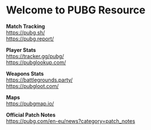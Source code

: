 # Welcome to PUBG Resource
 
**Match Tracking**  
https://pubg.sh/  
https://pubg.report/  

**Player Stats**  
https://tracker.gg/pubg/  
https://pubglookup.com/  

**Weapons Stats**  
https://battlegrounds.party/  
https://pubgloot.com/ 

**Maps**  
https://pubgmap.io/ 

**Official Patch Notes**  
https://pubg.com/en-eu/news?category=patch_notes  